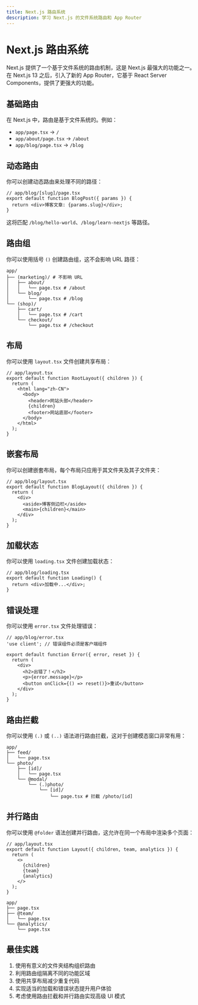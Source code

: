 ```yaml
---
title: Next.js 路由系统
description: 学习 Next.js 的文件系统路由和 App Router
---
```


# Next.js 路由系统

Next.js 提供了一个基于文件系统的路由机制，这是 Next.js 最强大的功能之一。在 Next.js 13 之后，引入了新的 App Router，它基于 React Server Components，提供了更强大的功能。

## 基础路由

在 Next.js 中，路由是基于文件系统的。例如：

- `app/page.tsx` → `/`
- `app/about/page.tsx` → `/about`
- `app/blog/page.tsx` → `/blog`

## 动态路由

你可以创建动态路由来处理不同的路径：

```tsx
// app/blog/[slug]/page.tsx
export default function BlogPost({ params }) {
  return <div>博客文章: {params.slug}</div>;
}
```

这将匹配 `/blog/hello-world`、`/blog/learn-nextjs` 等路径。

## 路由组

你可以使用括号 `()` 创建路由组，这不会影响 URL 路径：

```
app/
├── (marketing)/ # 不影响 URL
│   ├── about/
│   │   └── page.tsx # /about
│   └── blog/
│       └── page.tsx # /blog
└── (shop)/
    ├── cart/
    │   └── page.tsx # /cart
    └── checkout/
        └── page.tsx # /checkout
```

## 布局

你可以使用 `layout.tsx` 文件创建共享布局：

```tsx
// app/layout.tsx
export default function RootLayout({ children }) {
  return (
    <html lang="zh-CN">
      <body>
        <header>网站头部</header>
        {children}
        <footer>网站底部</footer>
      </body>
    </html>
  );
}
```

## 嵌套布局

你可以创建嵌套布局，每个布局只应用于其文件夹及其子文件夹：

```tsx
// app/blog/layout.tsx
export default function BlogLayout({ children }) {
  return (
    <div>
      <aside>博客侧边栏</aside>
      <main>{children}</main>
    </div>
  );
}
```

## 加载状态

你可以使用 `loading.tsx` 文件创建加载状态：

```tsx
// app/blog/loading.tsx
export default function Loading() {
  return <div>加载中...</div>;
}
```

## 错误处理

你可以使用 `error.tsx` 文件处理错误：

```tsx
// app/blog/error.tsx
'use client'; // 错误组件必须是客户端组件

export default function Error({ error, reset }) {
  return (
    <div>
      <h2>出错了！</h2>
      <p>{error.message}</p>
      <button onClick={() => reset()}>重试</button>
    </div>
  );
}
```

## 路由拦截

你可以使用 `(.)` 或 `(..)` 语法进行路由拦截，这对于创建模态窗口非常有用：

```
app/
├── feed/
│   └── page.tsx
└── photo/
    ├── [id]/
    │   └── page.tsx
    └── @modal/
        └── (.)photo/
            └── [id]/
                └── page.tsx # 拦截 /photo/[id]
```

## 并行路由

你可以使用 `@folder` 语法创建并行路由，这允许在同一个布局中渲染多个页面：

```tsx
// app/layout.tsx
export default function Layout({ children, team, analytics }) {
  return (
    <>
      {children}
      {team}
      {analytics}
    </>
  );
}
```

```
app/
├── page.tsx
├── @team/
│   └── page.tsx
└── @analytics/
    └── page.tsx
```

## 最佳实践

1. 使用有意义的文件夹结构组织路由
2. 利用路由组隔离不同的功能区域
3. 使用共享布局减少重复代码
4. 实现适当的加载和错误状态提升用户体验
5. 考虑使用路由拦截和并行路由实现高级 UI 模式
